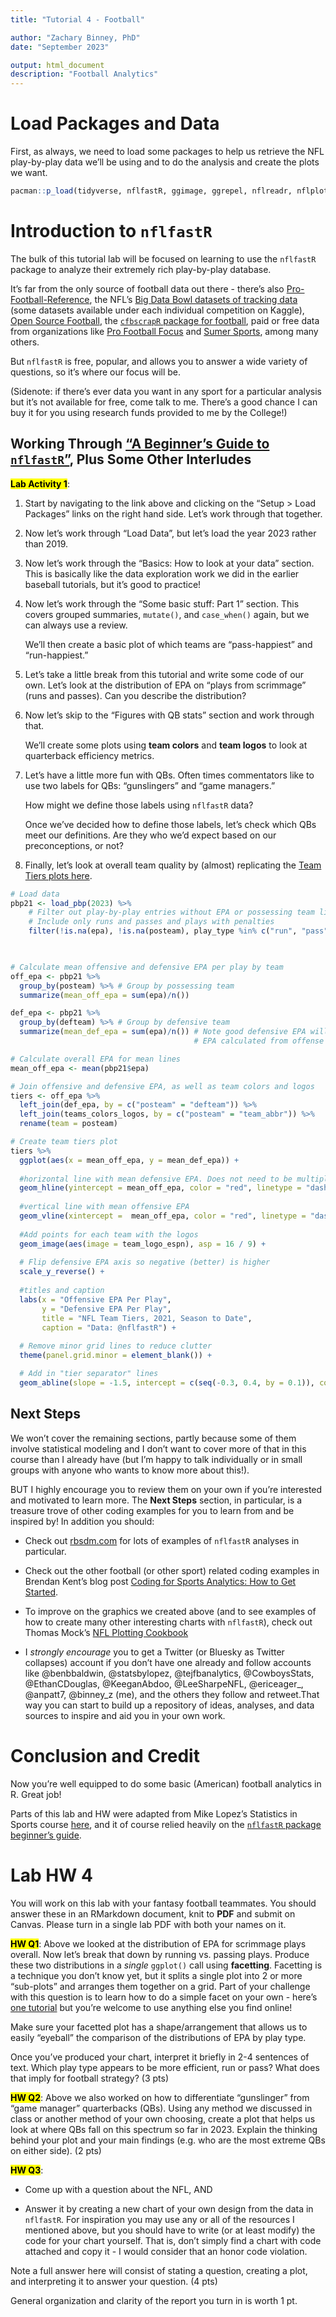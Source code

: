 ```yaml
---
title: "Tutorial 4 - Football"

author: "Zachary Binney, PhD"
date: "September 2023"

output: html_document
description: "Football Analytics"
---
```


# Load Packages and Data

First, as always, we need to load some packages to help us retrieve the NFL play-by-play data we'll be using and to do the analysis and create the plots we want.

```r
pacman::p_load(tidyverse, nflfastR, ggimage, ggrepel, nflreadr, nflplotR)

```

# Introduction to `nflfastR`

The bulk of this tutorial lab will be focused on learning to use the `nflfastR` package to analyze their extremely rich play-by-play database. 

It's far from the only source of football data out there - there's also [Pro-Football-Reference](https://www.pro-football-reference.com/), the NFL's [Big Data Bowl datasets of tracking data](https://operations.nfl.com/gameday/analytics/big-data-bowl/2020-21-big-data-bowl/) (some datasets available under each individual competition on Kaggle), [Open Source Football](https://www.opensourcefootball.com/), the [`cfbscrapR` package for football](https://saiemgilani.github.io/cfbfastR/), paid or free data from organizations like [Pro Football Focus](https://www.pff.com/) and [Sumer Sports](https://www.sumersports.com/), among many others.

But `nflfastR` is free, popular, and allows you to answer a wide variety of questions, so it's where our focus will be.

(Sidenote: if there's ever data you want in any sport for a particular analysis but it's not available for free, come talk to me. There's a good chance I can buy it for you using research funds provided to me by the College!)

## Working Through ["A Beginner's Guide to `nflfastR`"](https://www.nflfastr.com/articles/beginners_guide.html), Plus Some Other Interludes

<mark>**Lab Activity 1**</mark>:

1. Start by navigating to the link above and clicking on the "Setup > Load Packages" links on the right hand side. Let's work through that together.

2. Now let's work through "Load Data", but let's load the year 2023 rather than 2019.

3. Now let's work through the "Basics: How to look at your data" section. This is basically like the data exploration work we did in the earlier baseball tutorials, but it's good to practice!

4. Now let's work through the "Some basic stuff: Part 1" section. This covers grouped summaries, `mutate()`, and `case_when()` again, but we can always use a review.

    We'll then create a basic plot of which teams are "pass-happiest" and "run-happiest."
    
5. Let's take a little break from this tutorial and write some code of our own. Let's look at the distribution of EPA on "plays from scrimmage" (runs and passes). Can you describe the distribution?
    
6. Now let's skip to the "Figures with QB stats" section and work through that. 

    We'll create some plots using **team colors** and **team logos** to look at quarterback efficiency metrics.
    
7. Let's have a little more fun with QBs. Often times commentators like to use two labels for QBs: "gunslingers" and "game managers." 

    How might we define those labels using `nflfastR` data?
    
    Once we've decided how to define those labels, let's check which QBs meet our definitions. Are they who we'd expect based on our preconceptions, or not?
    
8. Finally, let's look at overall team quality by (almost) replicating the [Team Tiers plots here](https://rbsdm.com/stats/stats/).

```r
# Load data
pbp21 <- load_pbp(2023) %>% 
    # Filter out play-by-play entries without EPA or possessing team listed (e.g. timeouts). 
    # Include only runs and passes and plays with penalties
    filter(!is.na(epa), !is.na(posteam), play_type %in% c("run", "pass") | penalty == 1)
    


# Calculate mean offensive and defensive EPA per play by team
off_epa <- pbp21 %>% 
  group_by(posteam) %>% # Group by possessing team
  summarize(mean_off_epa = sum(epa)/n())

def_epa <- pbp21 %>% 
  group_by(defteam) %>% # Group by defensive team
  summarize(mean_def_epa = sum(epa)/n()) # Note good defensive EPA will be negative because 
                                         # EPA calculated from offense's point of view

# Calculate overall EPA for mean lines
mean_off_epa <- mean(pbp21$epa)

# Join offensive and defensive EPA, as well as team colors and logos
tiers <- off_epa %>% 
  left_join(def_epa, by = c("posteam" = "defteam")) %>% 
  left_join(teams_colors_logos, by = c("posteam" = "team_abbr")) %>% 
  rename(team = posteam)

# Create team tiers plot
tiers %>%
  ggplot(aes(x = mean_off_epa, y = mean_def_epa)) +
  
  #horizontal line with mean defensive EPA. Does not need to be multipled by -1 because of reversed y-axis below
  geom_hline(yintercept = mean_off_epa, color = "red", linetype = "dashed", alpha=0.5) +
  
  #vertical line with mean offensive EPA
  geom_vline(xintercept =  mean_off_epa, color = "red", linetype = "dashed", alpha=0.5) +
  
  #Add points for each team with the logos
  geom_image(aes(image = team_logo_espn), asp = 16 / 9) +
  
  # Flip defensive EPA axis so negative (better) is higher
  scale_y_reverse() +
  
  #titles and caption
  labs(x = "Offensive EPA Per Play",
       y = "Defensive EPA Per Play",
       title = "NFL Team Tiers, 2021, Season to Date",
       caption = "Data: @nflfastR") +
  
  # Remove minor grid lines to reduce clutter
  theme(panel.grid.minor = element_blank()) +

  # Add in "tier separator" lines
  geom_abline(slope = -1.5, intercept = c(seq(-0.3, 0.4, by = 0.1)), color = "gray")

```


## Next Steps

We won't cover the remaining sections, partly because some of them involve statistical modeling and I don't want to cover more of that in this course than I already have (but I'm happy to talk individually or in small groups with anyone who wants to know more about this!).

BUT I highly encourage you to review them on your own if you're interested and motivated to learn more. The **Next Steps** section, in particular, is a treasure trove of other coding examples for you to learn from and be inspired by! In addition you should:

* Check out [rbsdm.com](https://rbsdm.com/stats/stats/) for lots of examples of `nflfastR` analyses in particular. 

* Check out the other football (or other sport) related coding examples in Brendan Kent's blog post [Coding for Sports Analytics: How to Get Started](https://brendankent.com/2020/09/15/coding-for-sports-analytics-resources-to-get-started/).

* To improve on the graphics we created above (and to see examples of how to create many other interesting charts with `nflfastR`), check out Thomas Mock's [NFL Plotting Cookbook](https://jthomasmock.github.io/nfl_plotting_cookbook/)

* I *strongly encourage* you to get a Twitter (or Bluesky as Twitter collapses) account if you don't have one already and follow accounts like @benbbaldwin, @statsbylopez, @tejfbanalytics, @CowboysStats, @EthanCDouglas, @KeeganAbdoo, @LeeSharpeNFL, @ericeager_, @anpatt7, @binney_z (me), and the others they follow and retweet.That way you can start to build up a repository of ideas, analyses, and data sources to inspire and aid you in your own work.

# Conclusion and Credit

Now you're well equipped to do some basic (American) football analytics in R. Great job!

Parts of this lab and HW were adapted from Mike Lopez's Statistics in Sports course [here](https://github.com/statsbylopez/StatsSports20), and it of course relied heavily on the [`nflfastR` package beginner's guide](https://www.nflfastr.com/articles/beginners_guide.html).


# Lab HW 4

You will work on this lab with your fantasy football teammates. You should answer these in an RMarkdown document, knit to **PDF** and submit on Canvas. Please turn in a single lab PDF with both your names on it.

<mark>**HW Q1**</mark>: Above we looked at the distribution of EPA for scrimmage plays overall. Now let's break that down by running vs. passing plays. Produce these two distributions in a *single* `ggplot()` call using **facetting**. Facetting is a technique you don't know yet, but it splits a single plot into 2 or more "sub-plots" and arranges them together on a grid. Part of your challenge with this question is to learn how to do a simple facet on your own - here's [one tutorial](http://www.sthda.com/english/wiki/ggplot2-facet-split-a-plot-into-a-matrix-of-panels) but you're welcome to use anything else you find online! 

Make sure your facetted plot has a shape/arrangement that allows us to easily "eyeball" the comparison of the distributions of EPA by play type.

Once you've produced your chart, interpret it briefly in 2-4 sentences of text. Which play type appears to be more efficient, run or pass? What does that imply for football strategy? (3 pts)

<mark>**HW Q2**</mark>: Above we also worked on how to differentiate "gunslinger" from "game manager" quarterbacks (QBs). Using any method we discussed in class or another method of your own choosing, create a plot that helps us look at where QBs fall on this spectrum so far in 2023. Explain the thinking behind your plot and your main findings (e.g. who are the most extreme QBs on either side). (2 pts)

<mark>**HW Q3**</mark>: 

* Come up with a question about the NFL, AND 

* Answer it by creating a new chart of your own design from the data in `nflfastR`. For inspiration you may use any or all of the resources I mentioned above, but you should have to write (or at least modify) the code for your chart yourself. That is, don't simply find a chart with code attached and copy it - I would consider that an honor code violation.

Note a full answer here will consist of stating a question, creating a plot, and interpreting it to answer your question. (4 pts)

General organization and clarity of the report you turn in is worth 1 pt.
